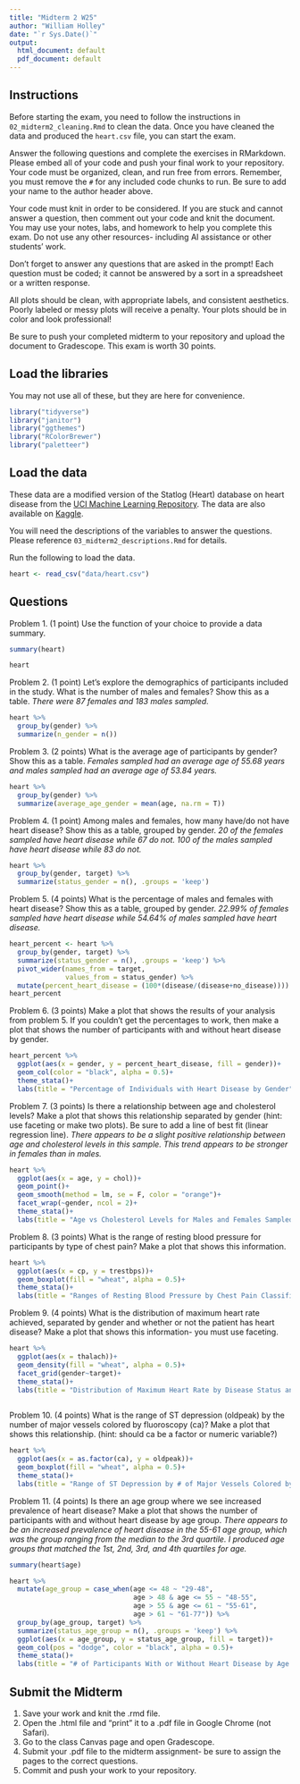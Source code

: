 ```yaml
---
title: "Midterm 2 W25"
author: "William Holley"
date: "`r Sys.Date()`"
output:
  html_document: default
  pdf_document: default
---
```


## Instructions
Before starting the exam, you need to follow the instructions in `02_midterm2_cleaning.Rmd` to clean the data. Once you have cleaned the data and produced the `heart.csv` file, you can start the exam.  

Answer the following questions and complete the exercises in RMarkdown. Please embed all of your code and push your final work to your repository. Your code must be organized, clean, and run free from errors. Remember, you must remove the `#` for any included code chunks to run. Be sure to add your name to the author header above.  

Your code must knit in order to be considered. If you are stuck and cannot answer a question, then comment out your code and knit the document. You may use your notes, labs, and homework to help you complete this exam. Do not use any other resources- including AI assistance or other students' work.  

Don't forget to answer any questions that are asked in the prompt! Each question must be coded; it cannot be answered by a sort in a spreadsheet or a written response.  

All plots should be clean, with appropriate labels, and consistent aesthetics. Poorly labeled or messy plots will receive a penalty. Your plots should be in color and look professional!   

Be sure to push your completed midterm to your repository and upload the document to Gradescope. This exam is worth 30 points.  

## Load the libraries
You may not use all of these, but they are here for convenience.
```r
library("tidyverse")
library("janitor")
library("ggthemes")
library("RColorBrewer")
library("paletteer")
```

## Load the data
These data are a modified version of the Statlog (Heart) database on heart disease from the [UCI Machine Learning Repository](https://archive.ics.uci.edu/dataset/145/statlog+heart). The data are also available on [Kaggle](https://www.kaggle.com/datasets/ritwikb3/heart-disease-statlog/data).  

You will need the descriptions of the variables to answer the questions. Please reference `03_midterm2_descriptions.Rmd` for details.  

Run the following to load the data.  
```r
heart <- read_csv("data/heart.csv")
```

## Questions
Problem 1. (1 point) Use the function of your choice to provide a data summary.

```r
summary(heart)
```
```r
heart
```



Problem 2. (1 point) Let's explore the demographics of participants included in the study. What is the number of males and females? Show this as a table.
_There were 87 females and 183 males sampled._
```r
heart %>% 
  group_by(gender) %>% 
  summarize(n_gender = n())
```


Problem 3. (2 points) What is the average age of participants by gender? Show this as a table.
_Females sampled had an average age of 55.68 years and males sampled had an average age of 53.84 years._
```r
heart %>% 
  group_by(gender) %>% 
  summarize(average_age_gender = mean(age, na.rm = T))
```


Problem 4. (1 point) Among males and females, how many have/do not have heart disease? Show this as a table, grouped by gender.
_20 of the females sampled have heart disease while 67 do not. 100 of the males sampled have heart disease while 83 do not._
```r
heart %>% 
  group_by(gender, target) %>% 
  summarize(status_gender = n(), .groups = 'keep')
```


Problem 5. (4 points) What is the percentage of males and females with heart disease? Show this as a table, grouped by gender.
_22.99% of females sampled have heart disease while 54.64% of males sampled have heart disease._
```r
heart_percent <- heart %>% 
  group_by(gender, target) %>% 
  summarize(status_gender = n(), .groups = 'keep') %>% 
  pivot_wider(names_from = target,
              values_from = status_gender) %>% 
  mutate(percent_heart_disease = (100*(disease/(disease+no_disease))))
heart_percent
```

Problem 6. (3 points) Make a plot that shows the results of your analysis from problem 5. If you couldn't get the percentages to work, then make a plot that shows the number of participants with and without heart disease by gender.
```r
heart_percent %>% 
  ggplot(aes(x = gender, y = percent_heart_disease, fill = gender))+
  geom_col(color = "black", alpha = 0.5)+
  theme_stata()+
  labs(title = "Percentage of Individuals with Heart Disease by Gender", x  = "Gender", y = "% with heart disease")
```


Problem 7. (3 points) Is there a relationship between age and cholesterol levels? Make a plot that shows this relationship separated by gender (hint: use faceting or make two plots). Be sure to add a line of best fit (linear regression line).
_There appears to be a slight positive relationship between age and cholesterol levels in this sample. This trend appears to be stronger in females than in males._
```r
heart %>% 
  ggplot(aes(x = age, y = chol))+
  geom_point()+
  geom_smooth(method = lm, se = F, color = "orange")+
  facet_wrap(~gender, ncol = 2)+
  theme_stata()+
  labs(title = "Age vs Cholesterol Levels for Males and Females Sampled", x = "Age", y = "Sampled Cholesterol Levels")
```


Problem 8. (3 points) What is the range of resting blood pressure for participants by type of chest pain? Make a plot that shows this information.
```r
heart %>% 
  ggplot(aes(x = cp, y = trestbps))+
  geom_boxplot(fill = "wheat", alpha = 0.5)+
  theme_stata()+
  labs(title = "Ranges of Resting Blood Pressure by Chest Pain Classification", x = "Chest Pain Classification", y = "Resting Blood Pressure")
```


Problem 9. (4 points) What is the distribution of maximum heart rate achieved, separated by gender and whether or not the patient has heart disease? Make a plot that shows this information- you must use faceting.
```r
heart %>% 
  ggplot(aes(x = thalach))+
  geom_density(fill = "wheat", alpha = 0.5)+
  facet_grid(gender~target)+
  theme_stata()+
  labs(title = "Distribution of Maximum Heart Rate by Disease Status and Gender", x = "Maximum Heart Rate", y = "Density")
  
```


Problem 10. (4 points) What is the range of ST depression (oldpeak) by the number of major vessels colored by fluoroscopy (ca)? Make a plot that shows this relationship. (hint: should ca be a factor or numeric variable?)
```r
heart %>% 
  ggplot(aes(x = as.factor(ca), y = oldpeak))+
  geom_boxplot(fill = "wheat", alpha = 0.5)+
  theme_stata()+
  labs(title = "Range of ST Depression by # of Major Vessels Colored by Fluoroscopy", x = "# of major vessels colored by fluoroscopy", y = "ST depression")
```

Problem 11. (4 points) Is there an age group where we see increased prevalence of heart disease? Make a plot that shows the number of participants with and without heart disease by age group.
_There appears to be an increased prevalence of heart disease in the 55-61 age group, which was the group ranging from the median to the 3rd quartile. I produced age groups that matched the 1st, 2nd, 3rd, and 4th quartiles for age._
```r
summary(heart$age)
```

```r
heart %>% 
  mutate(age_group = case_when(age <= 48 ~ "29-48",
                               age > 48 & age <= 55 ~ "48-55",
                               age > 55 & age <= 61 ~ "55-61",
                               age > 61 ~ "61-77")) %>%
  group_by(age_group, target) %>% 
  summarize(status_age_group = n(), .groups = 'keep') %>% 
  ggplot(aes(x = age_group, y = status_age_group, fill = target))+
  geom_col(pos = "dodge", color = "black", alpha = 0.5)+
  theme_stata()+
  labs(title = "# of Participants With or Without Heart Disease by Age Group", x = "Age Group", y = "Count")
```


## Submit the Midterm
1. Save your work and knit the .rmd file.  
2. Open the .html file and "print" it to a .pdf file in Google Chrome (not Safari).    
3. Go to the class Canvas page and open Gradescope.  
4. Submit your .pdf file to the midterm assignment- be sure to assign the pages to the correct questions.  
5. Commit and push your work to your repository. 